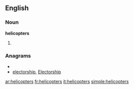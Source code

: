==English==

===Noun===
'''helicopters'''

# {{plural of|[[helicopter]]}}

===Anagrams===
* {{alphagram|ceehiloprst}}
* [[electorship#English|electorship]], [[Electorship#English|Electorship]]

[[ar:helicopters]]
[[fr:helicopters]]
[[it:helicopters]]
[[simple:helicopters]]